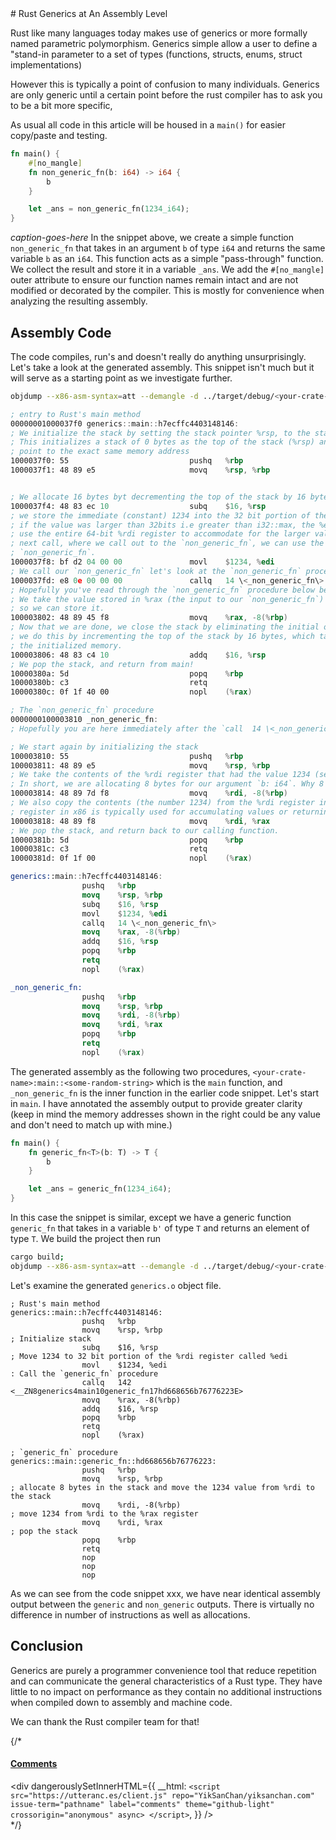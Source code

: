 
<div>
<Bleed>
# Rust Generics at An Assembly Level


Rust like many languages today makes use of generics or more formally named
parametric polymorphism. Generics simple allow a user to define a "stand-in
parameter to a set of types (functions, structs, enums, struct implementations)

However this is typically a point of confusion to many individuals. Generics are
only generic until a certain point before the rust compiler has to ask you to be
a bit more specific,

As usual all code in this article will be housed in a `main()` for easier
copy/paste and testing.

```rust
fn main() {
    #[no_mangle]
    fn non_generic_fn(b: i64) -> i64 {
        b
    }

    let _ans = non_generic_fn(1234_i64);
}
```
*caption-goes-here*
In the snippet above, we create a simple function `non_generic_fn` that takes in
an argument `b` of type `i64` and returns the same variable `b` as an `i64`.
This function acts as a simple "pass-through" function. We collect the result
and store it in a variable `_ans`. We add the `#[no_mangle]` outer attribute to
ensure our function names remain intact and are not modified or decorated by the
compiler. This is mostly for convenience when analyzing the resulting assembly.

## Assembly Code
The code compiles, run's and doesn't really do anything unsurprisingly. Let's
take a look at the generated assembly. This snippet isn't much but it will serve
as a starting point as we investigate further.



```bash
objdump --x86-asm-syntax=att --demangle -d ../target/debug/<your-crate-name> > ./src/non_generics.o
```


```nasm
; entry to Rust's main method
00000001000037f0 generics::main::h7ecffc4403148146:
; We initialize the stack by setting the stack pointer %rsp, to the stack base pointer %rbp.
; This initializes a stack of 0 bytes as the top of the stack (%rsp) and base of the stack (%rbp)
; point to the exact same memory address
1000037f0: 55                          	pushq	%rbp
1000037f1: 48 89 e5                    	movq	%rsp, %rbp


; We allocate 16 bytes byt decrementing the top of the stack by 16 bytes.
1000037f4: 48 83 ec 10                 	subq	$16, %rsp
; we store the immediate (constant) 1234 into the 32 bit portion of the 64 bit %rdi register called %edi
; if the value was larger than 32bits i.e greater than i32::max, the %edi would change to %rdi as it has to
; use the entire 64-bit %rdi register to accommodate for the larger value. we also store it in the %rdi so that in the
; next call, where we call out to the `non_generic_fn`, we can use the value stored in %edi as an input parameter to the
; `non_generic_fn`.
1000037f8: bf d2 04 00 00              	movl	$1234, %edi
; We call our `non_generic_fn` let's look at the `non_generic_fn` procedure below before continuing.
1000037fd: e8 0e 00 00 00              	callq	14 \<_non_generic_fn\>
; Hopefully you've read through the `non_generic_fn` procedure below before continuing here.
; We take the value stored in %rax (the input to our `non_generic_fn`) and we allocate 8 bytes in the stack
; so we can store it.
100003802: 48 89 45 f8                 	movq	%rax, -8(%rbp)
; Now that we are done, we close the stack by eliminating the initial offset of the top of the stack to the bottom of the stack.
; we do this by incrementing the top of the stack by 16 bytes, which takes us back to the base of the stack. This deallocates
; the initialized memory.
100003806: 48 83 c4 10                 	addq	$16, %rsp
; We pop the stack, and return from main!
10000380a: 5d                          	popq	%rbp
10000380b: c3                          	retq
10000380c: 0f 1f 40 00                 	nopl	(%rax)

; The `non_generic_fn` procedure
0000000100003810 _non_generic_fn:
; Hopefully you are here immediately after the `call  14 \<_non_generic_fn\>` command above

; We start again by initializing the stack
100003810: 55                          	pushq	%rbp
100003811: 48 89 e5                    	movq	%rsp, %rbp
; We take the contents of the %rdi register that had the value 1234 (see above procedure) and place it 8 bytes offset from the base pointer
; In short, we are allocating 8 bytes for our argument `b: i64`. Why 8 bytes? because it is a 64-bit number we are allocating.
100003814: 48 89 7d f8                 	movq	%rdi, -8(%rbp)
; We also copy the contents (the number 1234) from the %rdi register into the accumulator register (%rax). By convention the %rax
; register in x86 is typically used for accumulating values or returning types from a function as we are about to do.
100003818: 48 89 f8                    	movq	%rdi, %rax
; We pop the stack, and return back to our calling function.
10000381b: 5d                          	popq	%rbp
10000381c: c3                          	retq
10000381d: 0f 1f 00                    	nopl	(%rax)

generics::main::h7ecffc4403148146:
               	pushq	%rbp
               	movq	%rsp, %rbp
               	subq	$16, %rsp
               	movl	$1234, %edi
               	callq	14 \<_non_generic_fn\>
               	movq	%rax, -8(%rbp)
               	addq	$16, %rsp
               	popq	%rbp
               	retq
               	nopl	(%rax)

_non_generic_fn:
               	pushq	%rbp
               	movq	%rsp, %rbp
               	movq	%rdi, -8(%rbp)
               	movq	%rdi, %rax
               	popq	%rbp
               	retq
               	nopl	(%rax)
```


The generated assembly as the following two procedures,
`<your-crate-name>:main::<some-random-string>` which is the `main` function, and
`_non_generic_fn` is the inner function in the earlier code snippet. Let's start
in `main`. I have annotated the assembly output to provide greater clarity (keep
in mind the memory addresses shown in the right could be any value and don't
need to match up with mine.)


```rust
fn main() {
    fn generic_fn<T>(b: T) -> T {
        b
    }

    let _ans = generic_fn(1234_i64);
}
```

In this case the snippet is similar, except we have a generic function
`generic_fn` that takes in a variable `b'` of type `T` and returns an element of
type `T`. We build the project then run

``` bash
cargo build;
objdump --x86-asm-syntax=att --demangle -d ../target/debug/<your-crate-name> > ./src/generics.o;
```


Let's examine the generated `generics.o` object file.

```x86asm
; Rust's main method
generics::main::h7ecffc4403148146:
               	pushq	%rbp
               	movq	%rsp, %rbp
; Initialize stack
               	subq	$16, %rsp
; Move 1234 to 32 bit portion of the %rdi register called %edi
               	movl	$1234, %edi
: Call the `generic_fn` procedure
               	callq	142 <__ZN8generics4main10generic_fn17hd668656b76776223E>
               	movq	%rax, -8(%rbp)
               	addq	$16, %rsp
               	popq	%rbp
               	retq
               	nopl	(%rax)

; `generic_fn` procedure
generics::main::generic_fn::hd668656b76776223:
               	pushq	%rbp
               	movq	%rsp, %rbp
; allocate 8 bytes in the stack and move the 1234 value from %rdi to the stack
               	movq	%rdi, -8(%rbp)
; move 1234 from %rdi to the %rax register
               	movq	%rdi, %rax
; pop the stack
               	popq	%rbp
               	retq
               	nop
               	nop
               	nop
```


As we can see from the code snippet xxx, we have near identical assembly
output between the `generic` and `non_generic` outputs. There is virtually no
difference in number of instructions as well as allocations.

## Conclusion

Generics are purely a programmer convenience tool that reduce repetition and can
communicate the general characteristics of a Rust type. They have little to no
impact on performance as they contain no additional instructions when compiled
down to assembly and machine code.

We can thank the Rust compiler team for that!
</Bleed>

{/* <section id="comments">
          <h4>
            <a href="">Comments</a>
          </h4>
          <div
            dangerouslySetInnerHTML={{
              __html: `<script src="https://utteranc.es/client.js"
                    repo="YikSanChan/yiksanchan.com"
                    issue-term="pathname"
                    label="comments"
                    theme="github-light"
                    crossorigin="anonymous"
                    async>
            </script>`,
            }}
          />
        </section> */}

</div>

